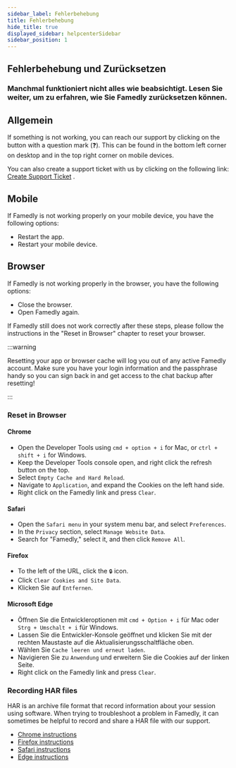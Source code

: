 ```yaml
---
sidebar_label: Fehlerbehebung
title: Fehlerbehebung
hide_title: true
displayed_sidebar: helpcenterSidebar
sidebar_position: 1
---
```



<div class="hero hero--primary">
  <div class="container">
    <h2 class="hero__title">Fehlerbehebung und Zurücksetzen</h2>
    <h3>Manchmal funktioniert nicht alles wie beabsichtigt. Lesen Sie weiter, um zu erfahren, wie Sie Famedly zurücksetzen können.</h3>
  </div>
</div>

## Allgemein

If something is not working, you can reach our support by clicking on the button with a question mark (❓). This can be found in the bottom left corner on desktop and in the top right corner on mobile devices.

You can also create a support ticket with us by clicking on the following link: [Create Support Ticket](https://famedly.atlassian.net/servicedesk/customer/portal/7) .

## Mobile

If Famedly is not working properly on your mobile device, you have the following options:

-   Restart the app.
-   Restart your mobile device.

## Browser

If Famedly is not working properly in the browser, you have the following options:

-   Close the browser.
-   Open Famedly again.

If Famedly still does not work correctly after these steps, please follow the instructions in the "Reset in Browser" chapter to reset your browser.

:::warning

Resetting your app or browser cache will log you out of any active Famedly account. Make sure you have your login information and the passphrase handy so you can sign back in and get access to the chat backup after resetting!

:::

### Reset in Browser

#### Chrome

-   Open the Developer Tools using  `cmd + option + i` for Mac, or `ctrl + shift + i` for Windows.
-   Keep the Developer Tools console open, and right click the refresh button on the top.
-   Select `Empty Cache and Hard Reload`.
-   Navigate to `Application`, and expand the Cookies on the left hand side.
-   Right click on the Famedly link and press `Clear`.

#### Safari

-   Open the `Safari menu` in your system menu bar, and select `Preferences`.
-   In the `Privacy` section, select `Manage Website Data`.
-   Search for "Famedly," select it, and then click `Remove All`.

#### Firefox

-   To the left of the URL, click the `🔒` icon.
-   Click `Clear Cookies and Site Data`.
-   Klicken Sie auf `Entfernen`.

#### Microsoft Edge

-   Öffnen Sie die Entwickleroptionen mit `cmd + Option + i` für Mac oder `Strg + Umschalt + i` für Windows.
-   Lassen Sie die Entwickler-Konsole geöffnet und klicken Sie mit der rechten Maustaste auf die Aktualisierungsschaltfläche oben.
-   Wählen Sie `Cache leeren und erneut laden`.
-   Navigieren Sie zu `Anwendung` und erweitern Sie die Cookies auf der linken Seite.
-   Right click on the Famedly link and press `Clear`.

### Recording HAR files

HAR is an archive file format that record information about your session using software. When trying to troubleshoot a problem in Famedly, it can sometimes be helpful to record and share a HAR file with our support.

-   [Chrome instructions](https://support.google.com/admanager/answer/10358597?hl=en)
-   [Firefox instructions](https://firefox-source-docs.mozilla.org/devtools-user/network_monitor/index.html#opening-the-network-monitor)
-   [Safari instructions](https://developer.apple.com/safari/tools/#current)
-   [Edge instructions](https://learn.microsoft.com/en-us/microsoft-edge/devtools-guide-chromium/network/)
